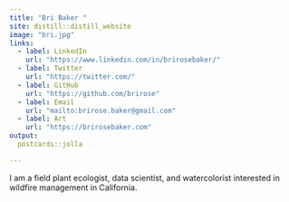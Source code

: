 ```yaml
---
title: "Bri Baker "
site: distill::distill_website
image: "bri.jpg"
links:
  - label: LinkedIn
    url: "https://www.linkedin.com/in/brirosebaker/"
  - label: Twitter
    url: "https://twitter.com/"
  - label: GitHub
    url: "https://github.com/brirose"
  - label: Email
    url: "mailto:brirose.baker@gmail.com"
  - label: Art
    url: "https://brirosebaker.com"
output:
  postcards::jolla

---
```

 
I am a field plant ecologist, data scientist, and watercolorist interested in wildfire management in California.
